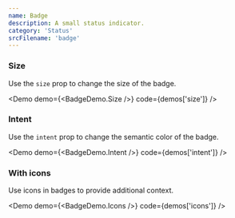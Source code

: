 ```yaml
---
name: Badge
description: A small status indicator.
category: 'Status'
srcFilename: 'badge'
---
```


### Size

Use the `size` prop to change the size of the badge.

<Demo demo={<BadgeDemo.Size />} code={demos['size']} />

### Intent

Use the `intent` prop to change the semantic color of the badge.

<Demo demo={<BadgeDemo.Intent />} code={demos['intent']} />

### With icons

Use icons in badges to provide additional context.

<Demo demo={<BadgeDemo.Icons />} code={demos['icons']} />
